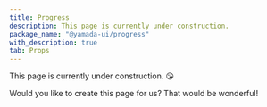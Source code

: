 ```yaml
---
title: Progress
description: This page is currently under construction.
package_name: "@yamada-ui/progress"
with_description: true
tab: Props
---
```


This page is currently under construction. 😘

Would you like to create this page for us? That would be wonderful!
